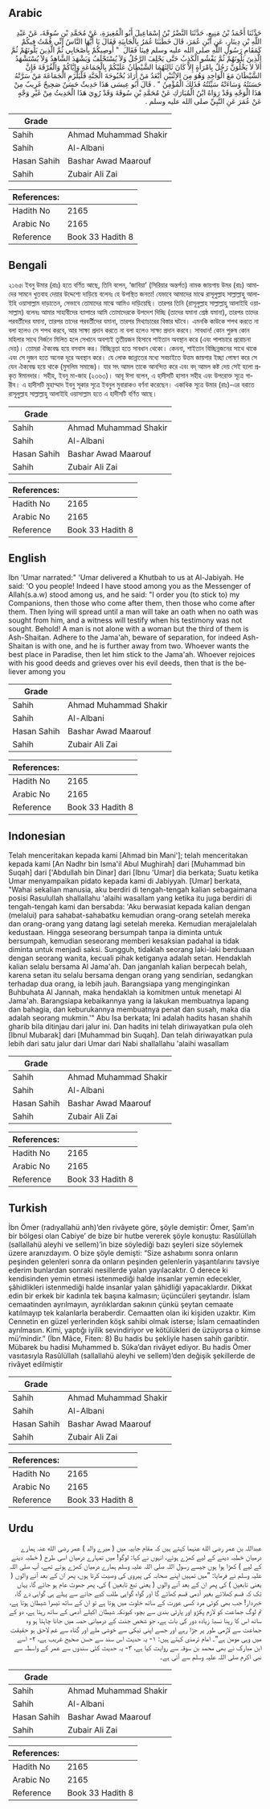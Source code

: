 ## Arabic


<div dir="rtl" lang="ar" style={{fontSize:'larger',backgroundColor:'#f8f9fa',padding:20}}>
حَدَّثَنَا أَحْمَدُ بْنُ مَنِيعٍ، حَدَّثَنَا النَّضْرُ بْنُ إِسْمَاعِيلَ أَبُو الْمُغِيرَةِ، عَنْ مُحَمَّدِ بْنِ سُوقَةَ، عَنْ عَبْدِ اللَّهِ بْنِ دِينَارٍ، عَنِ ابْنِ عُمَرَ، قَالَ خَطَبَنَا عُمَرُ بِالْجَابِيَةِ فَقَالَ يَا أَيُّهَا النَّاسُ إِنِّي قُمْتُ فِيكُمْ كَمَقَامِ رَسُولِ اللَّهِ صلى الله عليه وسلم فِينَا فَقَالَ ‏ "‏ أُوصِيكُمْ بِأَصْحَابِي ثُمَّ الَّذِينَ يَلُونَهُمْ ثُمَّ الَّذِينَ يَلُونَهُمْ ثُمَّ يَفْشُو الْكَذِبُ حَتَّى يَحْلِفَ الرَّجُلُ وَلاَ يُسْتَحْلَفُ وَيَشْهَدَ الشَّاهِدُ وَلاَ يُسْتَشْهَدُ أَلاَ لاَ يَخْلُوَنَّ رَجُلٌ بِامْرَأَةٍ إِلاَّ كَانَ ثَالِثَهُمَا الشَّيْطَانُ عَلَيْكُمْ بِالْجَمَاعَةِ وَإِيَّاكُمْ وَالْفُرْقَةَ فَإِنَّ الشَّيْطَانَ مَعَ الْوَاحِدِ وَهُوَ مِنَ الاِثْنَيْنِ أَبْعَدُ مَنْ أَرَادَ بُحْبُوحَةَ الْجَنَّةِ فَلْيَلْزَمِ الْجَمَاعَةَ مَنْ سَرَّتْهُ حَسَنَتُهُ وَسَاءَتْهُ سَيِّئَتُهُ فَذَلِكَ الْمُؤْمِنُ ‏"‏ ‏.‏ قَالَ أَبُو عِيسَى هَذَا حَدِيثٌ حَسَنٌ صَحِيحٌ غَرِيبٌ مِنْ هَذَا الْوَجْهِ وَقَدْ رَوَاهُ ابْنُ الْمُبَارَكِ عَنْ مُحَمَّدِ بْنِ سُوقَةَ وَقَدْ رُوِيَ هَذَا الْحَدِيثُ مِنْ غَيْرِ وَجْهٍ عَنْ عُمَرَ عَنِ النَّبِيِّ صلى الله عليه وسلم ‏.‏
</div>
<div style={{backgroundColor:'#f8f9fa',padding:20, marginBottom: 10}}><table> <thead> <tr> <th>Grade</th> <th></th> </tr> </thead> <tbody> <tr><td>Sahih</td><td>Ahmad Muhammad Shakir</td></tr><tr><td>Sahih</td><td>Al-Albani</td></tr><tr><td>Hasan Sahih</td><td>Bashar Awad Maarouf</td></tr><tr><td>Sahih</td><td>Zubair Ali Zai</td></tr></tbody></table><table> <thead> <tr> <th>References:</th> <th></th> </tr> </thead> <tbody><tr><td>Hadith No</td><td>2165</td></tr><tr><td>Arabic No</td><td>2165</td></tr><tr><td>Reference</td><td>Book 33 Hadith 8</td></tr></tbody></table></div>

## Bengali


<div dir="ltr" lang="bn" style={{fontSize:'larger',backgroundColor:'#f8f9fa',padding:20}}>
২১৬৫৷ ইবনু উমার (রাঃ) হতে বর্ণিত আছে, তিনি বলেন, ‘জাবিয়া’ (সিরিয়ার অন্তর্গত) নামক জায়গায় উমর (রাঃ) আমাদের সামনে খুতবাহ দেয়ার উদ্দেশ্যে দাড়িয়ে বলেনঃ হে উপস্থিত জনতা! যেভাবে আমাদের মাঝে রাসূলুল্লাহ সাল্লাল্লাহু আলাইহি ওয়াসাল্লাম দাড়াতেন, সেভাবে তোমাদের মাঝে আমিও দাড়িয়েছি। তারপর তিনি (রাসূলুল্লাহ সাল্লাল্লাহু আলাইহি ওয়াসাল্লাম) বলেনঃ আমার সাহাবীদের ব্যাপারে আমি তোমাদেরকে উপদেশ দিচ্ছি (তাদের যমানা শ্রেষ্ঠ যমানা), তারপর তাদের পরবর্তীদের যমানা, তারপর তাদের পরবর্তীদের যমানা, তারপর মিথ্যাচারের বিস্তার ঘটবে। এমনকি কাউকে শপথ করতে না বলা হলেও সে শপথ করবে, আর সাক্ষ্য প্রদান করতে না বলা হলেও সাক্ষ্য প্রদান করবে। সাবধান! কোন পুরুষ কোন মহিলার সাথে নির্জনে মিলিত হলে সেখানে অবশ্যই তৃতীয়জন হিসাবে শাইতান অবস্থান করে (এবং পাপাচারে প্ররোচনা দেয়)। তোমরা ঐক্যবদ্ধ হয়ে বসবাস কর। বিচ্ছিন্নতা হতে সাবধান থেকো। কেননা, শাইতান বিচ্ছিন্নজনের সাথে থাকে এবং সে দুজন হতে অনেক দূরে অবস্থান করে। যে লোক জান্নাতের মধ্যে সবচাইতে উত্তম জায়গার ইচ্ছা পোষণ করে সে যেন ঐক্যবদ্ধ হয়ে থাকে (মুসলিম সমাজে)। যার সৎ আমল তাকে আনন্দিত করে এবং বদ্‌ আমল কষ্ট দেয় সেই হলো প্রকৃত ঈমানদার। সহীহ, ইবনু মা-জাহ (২৩৬৩)। আবূ ঈসা বলেন, এ হাদীসটি হাসান সহীহ এবং উপরোক্ত সূত্রে গারীব। এ হাদীসটি মুহাম্মাদ ইবনু সূকার সূত্রে ইবনুল মুবারাকও বর্ণনা করেছেন। একাধিক সূত্রে উমার (রাঃ)-এর বরাতে রাসূলুল্লাহ সাল্লাল্লাহু আলাইহি ওয়াসাল্লাম হতে এ হাদীসটি বর্ণিত আছে।
</div>
<div style={{backgroundColor:'#f8f9fa',padding:20, marginBottom: 10}}><table> <thead> <tr> <th>Grade</th> <th></th> </tr> </thead> <tbody> <tr><td>Sahih</td><td>Ahmad Muhammad Shakir</td></tr><tr><td>Sahih</td><td>Al-Albani</td></tr><tr><td>Hasan Sahih</td><td>Bashar Awad Maarouf</td></tr><tr><td>Sahih</td><td>Zubair Ali Zai</td></tr></tbody></table><table> <thead> <tr> <th>References:</th> <th></th> </tr> </thead> <tbody><tr><td>Hadith No</td><td>2165</td></tr><tr><td>Arabic No</td><td>2165</td></tr><tr><td>Reference</td><td>Book 33 Hadith 8</td></tr></tbody></table></div>

## English


<div dir="ltr" lang="en" style={{fontSize:'larger',backgroundColor:'#f8f9fa',padding:20}}>
Ibn 'Umar narrated:" 'Umar delivered a Khutbah to us at Al-Jabiyah. He said: 'O you people! Indeed I have stood among you as the Messenger of Allah(s.a.w) stood among us, and he said: "I order you (to stick to) my Companions, then those who come after them, then those who come after them. Then lying will spread until a man will take an oath when no oath was sought from him, and a witness will testify when his testimony was not sought. Behold! A man is not alone with a woman but the third of them is Ash-Shaitan. Adhere to the Jama'ah, beware of separation, for indeed Ash-Shaitan is with one, and he is further away from two. Whoever wants the best place in Paradise, then let him stick to the Jama'ah. Whoever rejoices with his good deeds and grieves over his evil deeds, then that is the believer among you
</div>
<div style={{backgroundColor:'#f8f9fa',padding:20, marginBottom: 10}}><table> <thead> <tr> <th>Grade</th> <th></th> </tr> </thead> <tbody> <tr><td>Sahih</td><td>Ahmad Muhammad Shakir</td></tr><tr><td>Sahih</td><td>Al-Albani</td></tr><tr><td>Hasan Sahih</td><td>Bashar Awad Maarouf</td></tr><tr><td>Sahih</td><td>Zubair Ali Zai</td></tr></tbody></table><table> <thead> <tr> <th>References:</th> <th></th> </tr> </thead> <tbody><tr><td>Hadith No</td><td>2165</td></tr><tr><td>Arabic No</td><td>2165</td></tr><tr><td>Reference</td><td>Book 33 Hadith 8</td></tr></tbody></table></div>

## Indonesian


<div dir="ltr" lang="id" style={{fontSize:'larger',backgroundColor:'#f8f9fa',padding:20}}>
Telah menceritakan kepada kami [Ahmad bin Mani']; telah menceritakan kepada kami [An Nadhr bin Isma'il Abul Mughirah] dari [Muhammad bin Suqah] dari ['Abdullah bin Dinar] dari [Ibnu 'Umar] dia berkata; Suatu ketika Umar menyampaikan pidato kepada kami di Jabiyyah. [Umar] berkata, "Wahai sekalian manusia, aku berdiri di tengah-tengah kalian sebagaimana posisi Rasulullah shallallahu 'alaihi wasallam yang ketika itu juga berdiri di tengah-tengah kami dan bersabda: 'Aku berwasiat kepada kalian dengan (melalui) para sahabat-sahabatku kemudian orang-orang setelah mereka dan orang-orang yang datang lagi setelah mereka. Kemudian merajalelalah kedustaan. Hingga seseorang bersumpah tanpa ia diminta untuk bersumpah, kemudian seseorang memberi kesaksian padahal ia tidak diminta untuk menjadi saksi. Sungguh, tidaklah seorang laki-laki berduaan dengan seorang wanita, kecuali pihak ketiganya adalah setan. Hendaklah kalian selalu bersama Al Jama'ah. Dan janganlah kalian berpecah belah, karena setan itu selalu bersama dengan orang yang sendirian, sedangkan terhadap dua orang, ia lebih jauh. Barangsiapa yang menginginkan Buhbuhata Al Jannah, maka hendaklah ia komitmen untuk menetapi Al Jama'ah. Barangsiapa kebaikannya yang ia lakukan membuatnya lapang dan bahagia, dan keburukannya membuatnya penat dan susah, maka dia adalah seorang mukmin.'" Abu Isa berkata; Ini adalah hadits hasan shahih gharib bila ditinjau dari jalur ini. Dan hadits ini telah diriwayatkan pula oleh [Ibnul Mubarak] dari [Muhammad bin Suqah]. Dan telah diriwayatkan pula lebih dari satu jalur dari Umar dari Nabi shallallahu 'alaihi wasallam
</div>
<div style={{backgroundColor:'#f8f9fa',padding:20, marginBottom: 10}}><table> <thead> <tr> <th>Grade</th> <th></th> </tr> </thead> <tbody> <tr><td>Sahih</td><td>Ahmad Muhammad Shakir</td></tr><tr><td>Sahih</td><td>Al-Albani</td></tr><tr><td>Hasan Sahih</td><td>Bashar Awad Maarouf</td></tr><tr><td>Sahih</td><td>Zubair Ali Zai</td></tr></tbody></table><table> <thead> <tr> <th>References:</th> <th></th> </tr> </thead> <tbody><tr><td>Hadith No</td><td>2165</td></tr><tr><td>Arabic No</td><td>2165</td></tr><tr><td>Reference</td><td>Book 33 Hadith 8</td></tr></tbody></table></div>

## Turkish


<div dir="ltr" lang="tr" style={{fontSize:'larger',backgroundColor:'#f8f9fa',padding:20}}>
İbn Ömer (radıyallahü anh)’den rivâyete göre, şöyle demiştir: Ömer, Şam’ın bir bölgesi olan Cabiye’ de bize bir hutbe vererek şöyle konuştu: Rasûlüllah (sallallahü aleyhi ve sellem)’in bize söylediği bazı şeyleri size söylemek üzere aranızdayım. O bize şöyle demişti: “Size ashabımı sonra onların peşinden gelenleri sonra da onların peşinden gelenlerin yaşantılarını tavsiye ederim bunlardan sonraki nesillerde yalan yayılacaktır. O derece ki kendisinden yemin etmesi istenmediği halde insanlar yemin edecekler, şâhidlikleri istenmediği halde insanlar yalan şâhidliği yapacaklardır. Dikkat edin bir erkek bir kadınla tek başına kalmasın; üçüncüleri şeytandır. İslam cemaatinden ayrılmayın, ayrılıklardan sakının çünkü şeytan cemaate katılmayıp tek kalanlarla beraberdir. Cemaatten olan iki kişiden uzaktır. Kim Cennetin en güzel yerlerinden köşk sahibi olmak isterse; İslam cemaatinden ayrılmasın. Kimi, yaptığı iyilik sevindiriyor ve kötülükleri de üzüyorsa o kimse mü’mindir.” (İbn Mâce, Fiten: 8) Bu hadis bu şekliyle hasen sahih garibtir. Mübarek bu hadisi Muhammed b. Sûka’dan rivâyet ediyor. Bu hadis Ömer vasıtasıyla Rasûlüllah (sallallahü aleyhi ve sellem)’den değişik şekillerde de rivâyet edilmiştir
</div>
<div style={{backgroundColor:'#f8f9fa',padding:20, marginBottom: 10}}><table> <thead> <tr> <th>Grade</th> <th></th> </tr> </thead> <tbody> <tr><td>Sahih</td><td>Ahmad Muhammad Shakir</td></tr><tr><td>Sahih</td><td>Al-Albani</td></tr><tr><td>Hasan Sahih</td><td>Bashar Awad Maarouf</td></tr><tr><td>Sahih</td><td>Zubair Ali Zai</td></tr></tbody></table><table> <thead> <tr> <th>References:</th> <th></th> </tr> </thead> <tbody><tr><td>Hadith No</td><td>2165</td></tr><tr><td>Arabic No</td><td>2165</td></tr><tr><td>Reference</td><td>Book 33 Hadith 8</td></tr></tbody></table></div>

## Urdu


<div dir="rtl" lang="ur" style={{fontSize:'larger',backgroundColor:'#f8f9fa',padding:20}}>
عبداللہ بن عمر رضی الله عنہما کہتے ہیں کہ مقام جابیہ میں ( میرے والد ) عمر رضی الله عنہ ہمارے درمیان خطبہ دینے کے لیے کھڑے ہوئے، انہوں نے کہا: لوگو! میں تمہارے درمیان اسی طرح ( خطبہ دینے کے لیے ) کھڑا ہوا ہوں جیسے رسول اللہ صلی اللہ علیہ وسلم ہمارے درمیان کھڑے ہوتے تھے، آپ صلی اللہ علیہ وسلم نے فرمایا: ”میں تمہیں اپنے صحابہ کی پیروی کی وصیت کرتا ہوں، پھر ان کے بعد آنے والوں ( یعنی تابعین ) کی پھر ان کے بعد آنے والوں ( یعنی تبع تابعین ) کی، پھر جھوٹ عام ہو جائے گا، یہاں تک کہ قسم کھلائے بغیر آدمی قسم کھائے گا اور گواہ گواہی طلب کیے جانے سے پہلے ہی گواہی دے گا، خبردار! جب بھی کوئی مرد کسی عورت کے ساتھ خلوت میں ہوتا ہے تو ان کے ساتھ تیسرا شیطان ہوتا ہے، تم لوگ جماعت کو لازم پکڑو اور پارٹی بندی سے بچو، کیونکہ شیطان اکیلے آدمی کے ساتھ رہتا ہے، دو کے ساتھ اس کا رہنا نسبۃً زیادہ دور کی بات ہے، جو شخص جنت کے درمیانی حصہ میں جانا چاہتا ہو وہ جماعت سے لازمی طور پر جڑا رہے اور جسے اپنی نیکی سے خوشی ملے اور گناہ سے غم لاحق ہو حقیقت میں وہی مومن ہے“۔ امام ترمذی کہتے ہیں: ۱- یہ حدیث اس سند سے حسن صحیح غریب ہے، ۲- اسے ابن مبارک نے بھی محمد بن سوقہ سے روایت کیا ہے، ۳- یہ حدیث کئی سندوں سے عمر کے واسطہ سے نبی اکرم صلی اللہ علیہ وسلم سے آئی ہے۔
</div>
<div style={{backgroundColor:'#f8f9fa',padding:20, marginBottom: 10}}><table> <thead> <tr> <th>Grade</th> <th></th> </tr> </thead> <tbody> <tr><td>Sahih</td><td>Ahmad Muhammad Shakir</td></tr><tr><td>Sahih</td><td>Al-Albani</td></tr><tr><td>Hasan Sahih</td><td>Bashar Awad Maarouf</td></tr><tr><td>Sahih</td><td>Zubair Ali Zai</td></tr></tbody></table><table> <thead> <tr> <th>References:</th> <th></th> </tr> </thead> <tbody><tr><td>Hadith No</td><td>2165</td></tr><tr><td>Arabic No</td><td>2165</td></tr><tr><td>Reference</td><td>Book 33 Hadith 8</td></tr></tbody></table></div>